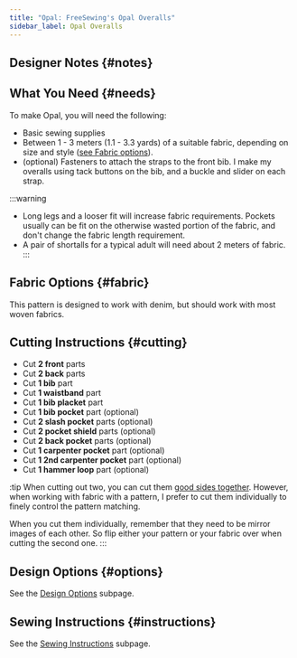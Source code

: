 ```yaml
---
title: "Opal: FreeSewing's Opal Overalls"
sidebar_label: Opal Overalls
---
```



<DocusaurusDoc>
  <DesignInfo design="opal" noDocsLink />
</DocusaurusDoc>

## Designer Notes {#notes}

<Notes />

## What You Need {#needs}

To make Opal, you will need the following:

- Basic sewing supplies
- Between 1 - 3 meters (1.1 - 3.3 yards) of a suitable fabric, depending on
  size and style ([see Fabric options](#fabric)).
- (optional) Fasteners to attach the straps to the front bib. I make my
  overalls using tack buttons on the bib, and a buckle and slider on each
  strap.

:::warning

- Long legs and a looser fit will increase fabric requirements. Pockets usually
  can be fit on the otherwise wasted portion of the fabric, and don't change
  the fabric length requirement.
- A pair of shortalls for a typical adult will need about 2 meters of fabric.
  :::

## Fabric Options {#fabric}

This pattern is designed to work with denim, but should work with most woven
fabrics.

## Cutting Instructions {#cutting}

- Cut **2 front** parts
- Cut **2 back** parts
- Cut **1 bib** part
- Cut **1 waistband** part
- Cut **1 bib placket** part
- Cut **1 bib pocket** part (optional)
- Cut **2 slash pocket** parts (optional)
- Cut **2 pocket shield** parts (optional)
- Cut **2 back pocket** parts (optional)
- Cut **1 carpenter pocket** part (optional)
- Cut **1 2nd carpenter pocket** part (optional)
- Cut **1 hammer loop** part (optional)

:tip
When cutting out two, you can cut them [good sides
together](/docs/sewing/good-sides-together). However, when working with fabric
with a pattern, I prefer to cut them individually to finely control the pattern
matching.

When you cut them individually, remember that they need to be mirror images of
each other. So flip either your pattern or your fabric over when cutting the
second one.
:::

## Design Options {#options}

<MiniTip>See the [Design Options](/docs/designs/opal/options/) subpage.</MiniTip>

## Sewing Instructions {#instructions}

<MiniTip>See the [Sewing Instructions](/docs/designs/opal/instructions/) subpage.</MiniTip>
